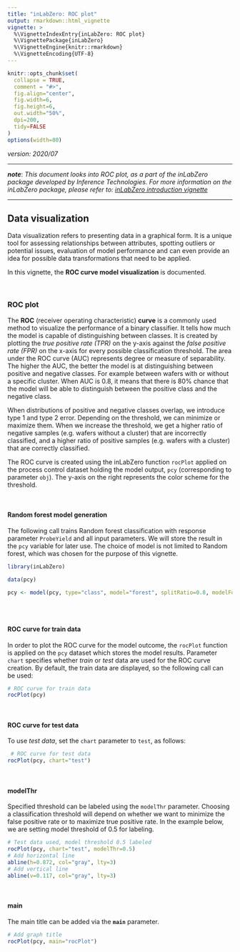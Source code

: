 ```yaml
---
title: "inLabZero: ROC plot"
output: rmarkdown::html_vignette
vignette: >
  %\VignetteIndexEntry{inLabZero: ROC plot}
  %\VignettePackage{inLabZero}
  %\VignetteEngine{knitr::rmarkdown}
  %\VignetteEncoding{UTF-8}  
---
```


```r
knitr::opts_chunk$set(
  collapse = TRUE,
  comment = "#>",
  fig.align="center",
  fig.width=6, 
  fig.height=6,
  out.width="50%",
  dpi=200,
  tidy=FALSE
)
options(width=80) 
```

_version: 2020/07_  


***

**_note_**: *This document looks into ROC plot, as a part of the inLabZero package developed by Inference Technologies. For more  information on the inLabZero package, please refer to: [inLabZero introduction vignette](InLabIntro.html)*            
 
***


## Data visualization 

Data visualization refers to presenting data in a graphical form. It is a unique tool for assessing relationships between attributes, spotting outliers or potential issues, evaluation of model performance and can even provide an idea for possible data transformations that need to be applied.  

In this vignette, the **ROC curve model visualization** is documented.

<br>

### ROC plot 

The **ROC** (receiver operating characteristic) **curve** is a commonly used method to visualize the performance of a binary classifier. It tells how much the model is capable of distinguishing between classes. It is created by plotting the *true positive rate (TPR)* on the y-axis against the *false positive rate (FPR)* on the x-axis for every possible classification threshold.  The area under the ROC curve (AUC) represents degree or measure of separability. The higher the AUC, the better the model is at distinguishing between positive and negative classes. For example between wafers with or without a specific cluster. When AUC is 0.8, it means that there is 80% chance that the model will be able to distinguish between the positive class and the negative class. 

When distributions of positive and negative classes overlap, we introduce type 1 and type 2 error. Depending on the threshold, we can minimize or maximize them. When we increase the threshold, we get a higher ratio of negative samples (e.g. wafers without a cluster) that are incorrectly classified, and a higher ratio of positive samples (e.g. wafers with a cluster) that are correctly classified.

The ROC curve is created using the inLabZero function `rocPlot` applied on the process control dataset holding the model output, `pcy` (corresponding to parameter `obj`). The y-axis on the right represents the color scheme for the threshold. 


<br>

#### Random forest model generation

The following call trains Random forest classification with response parameter `ProbeYield` and all input parameters. We will store the result in the `pcy` variable for later use. The choice of model is not limited to Random forest, which was chosen for the purpose of this vignette.

```r
library(inLabZero)  
```

```r
data(pcy)
```

```r
pcy <- model(pcy, type="class", model="forest", splitRatio=0.8, modelFormula="ProbeYield~.", 
                                                                                      seed=42)
```  


<br>

#### ROC curve for train data

In order to plot the ROC curve for the model outcome, the `rocPlot` function is applied on the `pcy` dataset which stores the model results. Parameter `chart` specifies whether *train* or *test* data are used for the ROC curve creation. By default, the train data are displayed, so the following call can be used:


```r
# ROC curve for train data
rocPlot(pcy)
```


<br> 

#### ROC curve for test data 

To use *test data*, set the `chart` parameter to `test`, as follows:

```r
 # ROC curve for test data
rocPlot(pcy, chart="test")
```


<br> 

#### modelThr

Specified threshold can be labeled using the `modelThr` parameter. Choosing a classification threshold will depend on whether we want to minimize the false positive rate or to maximize true positive rate. In the example below, we are setting model threshold of 0.5 for labeling. 

```r
# Test data used, model threshold 0.5 labeled 
rocPlot(pcy, chart="test", modelThr=0.5)
# Add horizontal line
abline(h=0.872, col="gray", lty=3)  
# Add vertical line
abline(v=0.117, col="gray", lty=3)  
```  


<br>

#### main

The main title can be added via the **`main`** parameter.

```r
# Add graph title
rocPlot(pcy, main="rocPlot")
```









